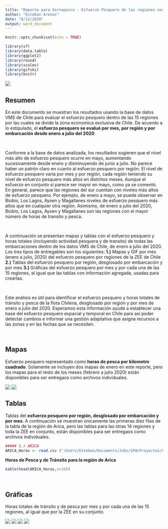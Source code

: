 ```yaml
---
title: "Reporte para Sernapesca - Esfuerzo Pesquero de las regiones norte a sur en Chile basado en datos VMS"
author: "Esteban Arenas"
date: "8/12/2020"
output: word_document
---
```


```r
knitr::opts_chunk$set(echo = TRUE)
```

```r
library(sf)
library(data.table)
library(ggplot2)
library(round)
library(scales)
library(gifski)
library(knitr)

```

![](/Users/Esteban/Documents/Jobs/GFW/Proyectos/Chile/Chile_Oceana/Docs/GFW_logo_primary_RGB_50.png)
&nbsp;

## Resumen
En este documento se muestran los resultados usando la base de datos VMS de Chile para evaluar el esfuerzo pesquero dentro de las 15 regiones por las cuales se divide la zona economica exclusiva de Chile. De acuerdo a lo estipulado, el **esfuerzo pesquero se evaluó por mes, por región y por embarcación desde enero a julio del 2020**. \   

&nbsp;

Conforme a la base de datos analizada, los resultados sugieren que el nivel más alto de esfuerzo pesquero ocurre en mayo, aumentando sucesivamente desde enero y disminuyendo de junio a julio. No parece haber un patrón claro en cuanto al esfuerzo pesquero por región. El nivel de esfuerzo pesquero varía por mes y por región, cada región teniendo su nivel de esfuerzo pesquero más altos en distintos meses. Aunque el esfuerzo en conjunto sí parece ser mayor en mayo, como ya se comentó. En general, parece que las regiones del sur cuentan con niveles más altos de esfuerzo pesquero. Por ejemplo, de enero a mayo, se puede observar en Biobio, Los Lagos, Aysen y Magallanes niveles de esfuerzo pesquero más altos que en cualquier otra región. Asimismo, de enero a julio del 2020, Biobio, Los Lagos, Aysen y Magallanes son las regiones con el mayor número de horas de transito y pesca.  \   

&nbsp;

A continuación se presentan mapas y tablas con el esfuerzo pesquero y horas totales (incluyendo actividad pesquera y de transito) de todas las embarcaciones dentro de los datos VMS de Chile, de enero a julio del 2020. Los tres tipos de entregables son los siguientes: **1.)** Mapas y GIF por mes (enero a julio, 2020) del esfuerzo pesquero por regiones de la ZEE de Chile **2.)** Tablas del esfuerzo pesquero por región, desglosado por embarcación y por mes **3.)** Gráficas del esfuerzo pesquero por mes y por cada una de las 15 regiones, al igual que las tablas con información agregada, usadas para crearlas.  \   

&nbsp;

Este análisis es útil para identificar el esfuerzo pesquero y horas totales de tránsito y pesca de la flota Chilena, desglosado por región y por mes de enero a julio del 2020. Esperamos esta información ayude a establecer una base del esfuerzo pesquero espacial y temporal en Chile para así poder detectar cambios e informar una gestión adaptativa que asigna recursos a las zonas y en las fechas que se necesiten.

&nbsp;


## Mapas
Esfuerzo pesquero representado como **horas de pesca por kilometro cuadrado**. Solamente se incluyen dos mapas de enero en este reporte, pero los mapas para el resto de los meses (febrero a julio 2020) están disponibles para ser entregaos como archivos individuales. 

![](/Users/Esteban/Documents/Jobs/GFW/Proyectos/Chile/SERNAPESCA/Data/Maps_Tables/ZoomOut/1_VMS_CH_Jan_2020.png)
![](/Users/Esteban/Documents/Jobs/GFW/Proyectos/Chile/SERNAPESCA/Data/Maps_Tables/ZoomIn/1_VMSz_CH_Jan_2020.png)

## Tablas
Tablas del **esfuerzo pesquero por región, desglosado por embarcación y por mes**. A continuación se muestran únicamente las primeras diez filas de la tabla de la región de Arica, pero las tablas para las otras 14 regiones y toda la ZEE en conjunto, están disponibles para ser entregaos como archivos individuales.


```r
##### 1.) ARICA
ARICA_Horas <- read.csv ("/Users/Esteban/Documents/Jobs/GFW/Proyectos/Chile/SERNAPESCA/Data/Maps_Tables/Final_Hrs_x_Area/1_ARICA_Horas.csv", header = TRUE)

```

**Horas de Pesca y de Tránsito para la región de Arica**
```r
kable(head(ARICA_Horas,n=10))
```

&nbsp;


## Gráficas
Horas totales de tránsito y de pesca por mes y por cada una de las 15 regiones, al igual que por la ZEE en su conjunto.

![](/Users/Esteban/Documents/Jobs/GFW/Proyectos/Chile/SERNAPESCA/Data/Maps_Tables/Graphs/Horas_Pesca_x_Región_x_Mes.png)
![](/Users/Esteban/Documents/Jobs/GFW/Proyectos/Chile/SERNAPESCA/Data/Maps_Tables/Graphs/Horas_Totales_x_Región_x_Mes.png)
![](/Users/Esteban/Documents/Jobs/GFW/Proyectos/Chile/SERNAPESCA/Data/Maps_Tables/Graphs/Horas_Pesca_Total_x_Mes.png)
![](/Users/Esteban/Documents/Jobs/GFW/Proyectos/Chile/SERNAPESCA/Data/Maps_Tables/Graphs/Horas_Pesca_Transito_Total_x_Mes.png)

